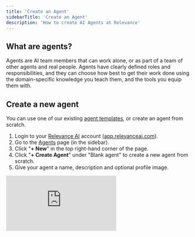```yaml
---
title: 'Create an Agent'
sidebarTitle: 'Create an Agent'
description: 'How to create AI Agents at Relevance'
---
```


## What are agents?

Agents are AI team members that can work alone, or as part of a team of other agents and real people. Agents have clearly defined roles and responsibilities, and they can choose how best to get their work done using the domain-specific knowledge you teach them, and the tools you equip them with.

## Create a new agent

You can use one of our existing [agent templates](/agents/agent-templates), or create an agent from scratch.

1. Login to your [Relevance AI](https://relevanceai.com/) account ([app.relevanceai.com](https://relevanceai.com/)).
2. Go to the [Agents](/agents) page (in the sidebar).
3. Click "**+ New**" in the top right-hand corner of the page.
4. Click "**+ Create Agent**" under "Blank agent" to create a new agent from scratch.
5. Give your agent a name, description and optional profile image.

<div
  style={{
    width: '100%',
    position: 'relative',
    paddingTop: '56.25%',
  }}>
  <iframe
    src="https://app.supademo.com/embed/clwomcw5605gpdmfh8kvuhebc"
    frameBorder="0"
    style={{
      position: 'absolute',
      top: 0,left: 0, width: '100%', height: '100%',
      border: '3px solid #5E43CE',
      borderRadius: '10px',
    }}/>
</div>

## Configure your agent

You can customise every part of your agent, from giving it unique roles and responsibilities, tools, abilities, knowledge, large-language models and much more. In this guide, we'll walk you through the different options available to you.

### Agent profile settings

In the agent profile page, you can give your agent a name, profile image, description and set up custom triggers which let the agent know when to start working.

The name and description are especially important when it comes to building multi-agent teams, because your other agents will read these to decide which agent is the right one for delegating specific tasks to.

<img src="/images/agent-profile.png" />

In the above example, we have cretaed an agent called "Email Follow-Up FAQ Agent", whose responsible for handling customer queries over email, and escalating to Slack (a person) when it doesn't know the answer to a question.

For our more complex agents, we personify them with a name because they complete their work as well as a human can. Our flagship agent [BDR Bosh](https://relevanceai.com/bosh-sales-agent) is a good example of this.

We have also connect our agent to Outlook, via the Outlook integration trigger, which means it will receive all incoming emails that are sent to that specific Outlook account. You can learn how to do this too in our [Outlook integration guide](/integrations/outlook).

### Agent Tools

You can equip your agents with tools, which allows them to interact with external systems, like sending messages over LinkedIn, Web Scraping, Querying a Database, Extracting data from a PDF and so much more.

You can see all of the tools that are publicly available on [this page](https://relevanceai.com/templates), but there are also some extra capabilities inside tool-steps, which you can access when you create a new tool from scratch.

If you are technical, you can use the JavaScript, Python, or API Block steps to interact with any software you can write code to interact with.

<img src="/images/agent-tools.png" />

In this case, we have given our agent access to three custom tools we built, leveraging some in-built tool steps like sending an email via outlook, or inserting data to knowledge. We have interactive demos for building this entire agent end-to-end on our [FAQ email follow up agent template page](https://relevanceai.com/agent-templates/email-faq-follow-up-agent).

Once you have equipped your agent with tools, it can decide which one is most appropriate for helping it reach the goals and objectives you provide via "Core instructions" (after sub-agent section). You can help it choose more effectively by making sure that tool names, descriptions, and [internal tool knowledge and inputs](/get-started/quickstart/templates) have descriptive names and descriptions.

### Sub-agents

Much like you can equip agents with tools, you can also equip them with subagent team members. You can do this in the "Subagents" section in your agent settings:

<img src="/images/sub-agents.png" />

Just like you can write core instructions for how you'd like your agents to use tools, you can also instruct your agent on how to work with it's connected team members.

## Instruct your agent

There are two main ways you can guide your agent in completing it's work: Core instructions, the Flow builder (or both).

### Core Instructions & Flow Builder

Core instructions allow you to guide your agent and provide instructions for how you want it to work. You can be very specific and reference the exact tools you want it to use and when, or you can describe the workflow at a higher level and let the agent use it's own reasoning to decide what tools/agents to use and when.

The flow builder allows you to construct prompt workflows that look more like a flow-diagram. This is helpful especially for workflows that can branch off depending on a specific scenario (more on this coming soon).

#### Markdown support

We will soon offer markdown support for any area that accepts LLM prompts, like the core instructions, the flow builder and the LLM Tool/Tool Steps.

LLMs are well-trained on markdown and can draw meaning from your headings and bullet points to improve how they interpret your prompt. 

If you use markdown to create your prompts, then you'll will be creating a prompt that is visually easier for humans to read, and also easier for an LLM to understand and execute.  This is because LLMs are well-trained on Markdown ad can draw meaning from your headings and bullet points.

Here is a table of markdown formatting options you can use when writing your prompts. If you're using windows, swap `Cmd` with `Ctrl` and `Opt` with `Alt`.

| Element           | Shortcut               | Markdown Syntax                                             |
|-------------------|------------------------|-------------------------------------------------------------|
| Bold              | `Cmd+B`                | `**bold text**`                                             |
| Italics           | `Cmd+I`                | `*italicized text*`                                         |
| Heading 1-6       | `Cmd+1` to `Cmd+6`     | `# H1`... `###### H6`             |
| Blockquote        | `Cmd+Shift+Q`          | `> blockquote`                                              |
| Bullet Lists      | `Cmd+Shift+8`          | `- List item start with a dash`, or a `*` or `+`. Nest sub-items with 2 spaces or tabs.                   |
| Numbered Lists    | `Cmd+Shift+7`          | `1. List items start with a number`                |
| Horizontal Rule   | `Cmd+Shift+-`          | `---`                                                       |
| Code              | `Cmd+E`                | `` `code` ``                                                |
| Code Block        | `Cmd+Shift+E`          | \``` code block \```                                        |


You can also select variables and reference tools and sub agents using the following options:

- Select a variable: Type in `{{` to bring up the variable picker name. This is a `{{selected_variable}}`.
- Reference (or mention): Type in `/` to bring up the mention picker. Here you will be able to select tools or agents etc that you want to reference in your prompt.